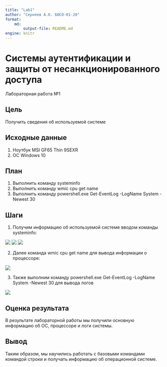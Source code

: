 ---
title: "Lab1"
author: "Серняев А.О. БИСО-01-20"
format: 
    md:
        output-file: README.md
engine: knitr
---

# Системы аутентификации и защиты от несанкционированного доступа

Лабораторная работа №1

## Цель

Получить сведения об используемой системе

## Исходные данные

1.  Ноутбук MSI GF65 Thin 9SEXR
2.  ОС Windows 10

## План

1.  Выполнить команду systeminfo
2.  Выполнить команду wmic cpu get name
3.  Выполнить команду powershell.exe Get-EventLog -LogName System -Newest 30

## Шаги

1.  Получим информацию об используемой системе вводом команды systeminfo:

![](./1.png) 
![](./2.png) 
![](./3.png)

2. Далее команда wmic cpu get name для вывода информации о процессоре:

![](./4.png)

3.  Также выполним команду powershell.exe Get-EventLog -LogName System -Newest 30 для вывода логов

![](./5.png)

## Оценка результата

В результате лабораторной работы мы получили основную информацию об ОС, процессоре и логи системы.

## Вывод

Таким образом, мы научились работать с базовыми командами командой строки и получать информацию об операционной системе.
